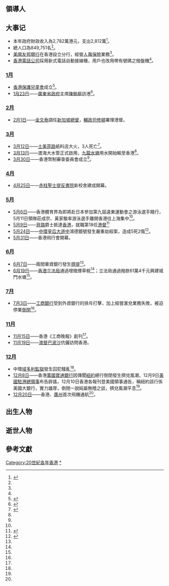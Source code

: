 {{HKYearTOC|1930}}											
{{C20YearInTopic|1930年}}											
{{香港歷史}}

==領導人==

== 大事记 ==
*本年政府財政收入為2,782萬港元，支出2,812萬<ref name=香港6000年>{{cite book |authors=湯開建 蕭國健 陳佳榮 |year=1998 |title=《香港6000年（遠古－1997）》 |page=435 |publisher=麒麟書業 |isbn=9622321232 }}{{zh-hant}}</ref>。
*總人口為849,751名<ref name=香港6000年/>。
*[[美國|美國]][[友邦保險|友邦銀行]]在香港設立分行，經營[[人壽保險|人壽保險]]業務<ref name=民/>{{rp|3755}}。
*[[香港電話公司|香港電話公司]]採用新式電話自動接線機，用戶也改用帶有號碼之撥盤機<ref name=民/>{{rp|3755}}。

===[[1月|1月]]===
*[[香港保護兒童會|香港保護兒童會]]成立<ref name=民>{{cite book |editors=[[李新_(1918年)|李新]]總主編，[[中國社會科學院|中國社會科學院]]近代史研究所[[中華民國史|中華民國史]]研究室，韓信夫、姜克夫主編 |title=《中華民國史大事記》 |location=[[北京|北京]] |publisher=[[中華書局|中華書局]] |year=2011 |isbn=9787101079982 }}</ref>{{rp|3525}}。
*[[1月23日|1月23日]]——[[廣東省政府|廣東省政府]]主席[[陳銘樞|陳銘樞]]訪港<ref>{{cite web |title=陳銘樞到港情形 |publisher=[[工商日報|工商日報]] |page=第弍版 |date=1930-01-24 }}{{zh-hant}}</ref>。

===[[2月|2月]]===
*[[2月1日|2月1日]]——[[金文泰|金文泰]]調任[[新加坡總督|新加坡總督]]，[[輔政司|輔政司]][[修頓|修頓]]署理港督。

===[[3月|3月]]===
*[[3月12日|3月12日]]——[[士美菲路|士美菲路]]紙料店大火，3人死亡<ref>{{cite news |title=火警命案研訊終結 |publisher=[[華字日報|華字日報]] |page=第二張第二頁 |date=1930-04-02 }}{{zh-hant}}</ref>。
*[[3月13日|3月13日]]——渡海大水管正式啟用，[[九龍水塘|九龍水塘]]用水開始輸至香港<ref name=民/>{{rp|3554}}。
*[[3月30日|3月30日]]——香港幣制審查委員會成立<ref name=民/>{{rp|3563}}。

===[[4月|4月]]===
*[[4月25日|4月25日]]——[[赤柱|赤柱]][[聖士提反書院|聖士提反書院]]新校舍建成開幕。

===[[5月|5月]]===
*[[5月6日|5月6日]]——香港體育界為即將赴日本參加第九屆遠東運動會之游泳選手餞行，5月11日領隊莊成宗、黃家駿率游泳選手離開香港往上海集中<ref name=民/>{{rp|3586}}。
*[[5月9日|5月9日]]——[[貝璐|貝璐]]爵士抵達[[香港|香港]]，就職第18任[[港督|港督]]<ref>{{cite web |title=NEW GOVERNOR. KOWLOON'S WELCOME ON MONDAY. |publisher=[[士蔑報|士蔑報]] |page=2 |date=1930-05-10 }}{{en}}</ref>
*[[5月24日|5月24日]]——[[中環|中環]][[皇后大道中|皇后大道中]]鴻德銀號發生嚴重劫殺案，造成5死2傷<ref>{{cite web |title=鴻德銀號慘殺案紀詳 |publisher=[[工商日報|工商日報]] |page=第弍版 |date=1930-05-26 }}{{zh-hant}}</ref>。
*[[5月31日|5月31日]]——香港飛行會開幕。

===[[6月|6月]]===
*[[6月7日|6月7日]]——兩間華資銀行發生[[擠提|擠提]]<ref name=香港6000年/>。
*[[6月19日|6月19日]]——[[香港立法局|香港立法局]]通過增徵煙草稅<ref name=民/>{{rp|3613}}；立法局通過撥款61萬4千元興建城門水塘<ref name=香港6000年/>。

===[[7月|7月]]===
*[[7月3日|7月3日]]——[[工商銀行_(香港)|工商銀行]]受到外資銀行的排斥打擊，加上經營滙兌業務失敗，被迫停業[[倒閉|倒閉]]<ref name=香港6000年/>。

===[[11月|11月]]===
*[[11月15日|11月15日]]——香港《工商晚報》創刊<ref name=民/>{{rp|3720}}。
*[[11月19日|11月19日]]——[[澳督|澳督]][[巴波沙|巴波沙]]伉儷訪問香港。

===[[12月|12月]]===
*中環[[域多利監獄|域多利監獄]]發生囚犯騷亂<ref name=香港6000年/>。
*[[12月8日|12月8日]]——香港[[花旗銀行|萬國寶通銀行]]因傳聞[[紐約|紐約]]總行倒閉發生擠兌風潮，12月9日[[美國駐香港及澳門總領事列表|美國駐港總領事]]布告辟謠，12月10日香港各報刊登美國領事通告，稱紐約該行係美國大銀行，實力雄厚，倒閉一說純屬無稽之談，擠兌風潮平息<ref name=民/>{{rp|3738}}。
*[[12月20日|12月20日]]——香港、[[廣州|廣州]]首次飛機通航<ref name=民/>{{rp|3748}}。

==出生人物==

==逝世人物==

==參考文獻==
{{reflist}}

[[Category:20世紀各年香港|Category:20世紀各年香港]]
[[Category:1930年香港|*]]